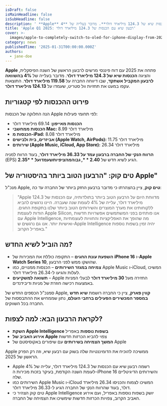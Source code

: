 ```yaml
---
isDraft: false
isMainHeadline: false
isSubHeadline: false
description: ' **Apple** פתחה את 2025 עם דוח פיננסי מרשים לרבעון הראשון של השנה הפיסקלית, והציגה **הכנסות שיא של 124.3 מיליארד דולר**. מדובר בעלייה של **4'
title: 'Apple Q1 2025: רבעון שיא עם הכנסות של 124.3 מיליארד דולר'
cover: >-
  images/apple-to-completely-switch-to-oled-for-iphone-display-from-2025-nikkei-says-1.webp
category: news
publishedTime: '2025-01-31T00:00:00.000Z'
authors:
  - jane-doe
---
```


**Apple** פתחה את 2025 עם דוח פיננסי מרשים לרבעון הראשון של השנה הפיסקלית, והציגה **הכנסות שיא של 124.3 מיליארד דולר**. מדובר בעלייה של **4% בהשוואה לרבעון המקביל אשתקד**, שבו דיווחה החברה על **119.58 מיליארד דולר**. התוצאות עקפו במעט את תחזיות וול סטריט, שעמדו על **124.13 מיליארד דולר**.

## **פירוט ההכנסות לפי קטגוריות**

הנה החלוקה של הכנסות Apple לפי תחומי פעילות:

- **הכנסות מאייפון:** 69.14 מיליארד דולר
- **הכנסות ממחשבי Mac:** 8.99 מיליארד דולר
- **הכנסות מ-iPad:** 8.08 מיליארד דולר
- **אביזרים, בית ולבישים (Apple Watch, AirPods):** 11.75 מיליארד דולר
- **שירותים (Apple Music, iCloud, App Store):** 26.34 מיליארד דולר

**הרווח הנקי של החברה ברבעון עמד על 36.33 מיליארד דולר**, בעוד הרווח למניה (EPS) הגיע לשיא חדש של **$2.40**, גבוה מהציפיות שעמדו על **$2.35**.

## **טים קוק: "הרבעון הטוב ביותר בהיסטוריה של Apple"**

מנכ"ל Apple, **טים קוק**, ציין בהצהרתו כי מדובר ברבעון החזק ביותר של החברה עד כה:

> "Apple מדווחת היום על הרבעון הטוב ביותר בתולדותיה, עם הכנסות של 124.3 מיליארד דולר, עלייה של 4% לעומת שנה שעברה. היינו נרגשים להביא ללקוחותינו את מערך המוצרים והשירותים הטוב ביותר שלנו בתקופת החגים. הודות לעוצמת Apple Silicon, אנו פותחים בפני המשתמשים אפשרויות חדשות עם Apple Intelligence, מה שהופך את האפליקציות והחוויות לעוצמתיות ואישיות יותר. אנו גם נרגשים ש-Apple Intelligence יהיה זמין בשפות נוספות באפריל הקרוב."

## **מה הוביל לשיא החדש?**

- **השפעת עונת החגים** – התקופה כוללת את המכירות של **iPhone 16** ו-**Apple Watch Series 10**, שהושקו ממש לפני הרבעון.
- **צמיחה במגזר השירותים** – הכנסות ממנויים, כמו Apple Music ו-iCloud, המשיכו לעלות והגיעו ל-26.34 מיליארד דולר.
- **תשואה למשקיעים** – Apple החזירה מעל **30 מיליארד דולר** לבעלי המניות באמצעות רכישה חוזרת של מניות ודיבידנדים.

סמנכ"ל הכספים החדש של Apple, **קווין פארק**, ציין כי החברה רושמת **שיא חדש במספר המכשירים הפעילים ברחבי העולם**, נתון שממחיש את ההתבססות של החברה בכל השווקים.

## **לקראת הרבעון הבא: למה לצפות?**

- **השקת Apple Intelligence בשפות נוספות** באפריל
- **אירוע האביב של Apple** צפוי להביא הכרזות חדשות
- **המשך הצמיחה בשירותים** עם שיפורים באקוסיסטם של Apple

Apple ממשיכה להוכיח את הדומיננטיות שלה בשוק עם רבעון שיא, וזה רק הפרק הראשון של 2025.

- Apple רשמה רבעון שיא עם הכנסות של 124.3 מיליארד דולר, עלייה של 4% לעומת השנה הקודמת, בעיקר בזכות מכירות ה-iPhone 16 והשירותים הדיגיטליים שלה.
- השירותים כמו Apple Music ו-iCloud המשיכו לצמוח והכניסו 26.34 מיליארד דולר, בעוד שהרווח הנקי של החברה הגיע ל-36.33 מיליארד דולר.
- טים קוק הצהיר כי Apple Intelligence יושק בשפות נוספות באפריל, ועם אירוע האביב הקרוב, צפויות הכרזות חדשות שימשיכו את הצמיחה של החברה.
